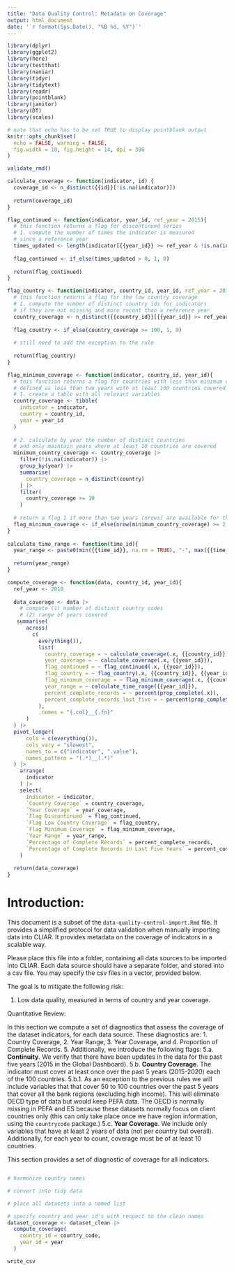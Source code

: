 ```yaml
---
title: "Data Quality Control: Metadata on Coverage"
output: html_document
date: '`r format(Sys.Date(), "%B %d, %Y")`'
---
```


```r
library(dplyr)
library(ggplot2)
library(here)
library(testthat)
library(naniar)
library(tidyr)
library(tidytext)
library(readr)
library(pointblank)
library(janitor)
library(DT)
library(scales)

# note that echo has to be set TRUE to display pointblank output
knitr::opts_chunk$set(
  echo = FALSE, warning = FALSE, 
  fig.width = 10, fig.height = 14, dpi = 300
)

validate_rmd()
```

```r
calculate_coverage <- function(indicator, id) {
  coverage_id <- n_distinct({{id}}[!is.na(indicator)])
  
  return(coverage_id)
}

flag_continued <- function(indicator, year_id, ref_year = 2015){
  # this function returns a flag for discontinued series
  # 1. compute the number of times the indicator is measured
  # since a reference year
  times_updated <- length(indicator[{{year_id}} >= ref_year & !is.na(indicator)])
  
  flag_continued <- if_else(times_updated > 0, 1, 0)
  
  return(flag_continued)
}

flag_country <- function(indicator, country_id, year_id, ref_year = 2015){
  # this function returns a flag for the low country coverage
  # 1. compute the number of distinct country ids for indicators
  # if they are not missing and more recent than a reference year
  country_coverage <- n_distinct({{country_id}}[{{year_id}} >= ref_year & !is.na(indicator)])
  
  flag_country <- if_else(country_coverage >= 100, 1, 0)
  
  # still need to add the exception to the rule
  
  return(flag_country)
}

flag_minimum_coverage <- function(indicator, country_id, year_id){
  # this function returns a flag for countries with less than minimum coverage:
  # defined as less than two years with at least 100 countries covered
  # 1. create a table with all relevant variables
  country_coverage <- tibble(
    indicator = indicator,
    country = country_id,
    year = year_id
  )
  
  # 2. calculate by year the number of distinct countries
  # and only maintain years where at least 10 countries are covered
  minimum_country_coverage <- country_coverage |> 
    filter(!is.na(indicator)) |> 
    group_by(year) |> 
    summarise(
      country_coverage = n_distinct(country)
    ) |> 
    filter(
      country_coverage >= 10
    )
  
  # return a flag 1 if more than two years (nrows) are available for that indicator
  flag_minimum_coverage <- if_else(nrow(minimum_country_coverage) >= 2, 1, 0)
}
  
calculate_time_range <- function(time_id){
  year_range <- paste0(min({{time_id}}, na.rm = TRUE), "-", max({{time_id}}, na.rm = TRUE))
  
  return(year_range)
}

compute_coverage <- function(data, country_id, year_id){
  ref_year <- 2018
  
  data_coverage <- data |> 
    # compute (1) number of distinct country codes
    # (2) range of years covered
   summarise(
      across(
        c(
          everything()),
          list(
            country_coverage = ~ calculate_coverage(.x, {{country_id}}),
            year_coverage = ~ calculate_coverage(.x, {{year_id}}),
            flag_continued = ~ flag_continued(.x, {{year_id}}),
            flag_country = ~ flag_country(.x, {{country_id}}, {{year_id}}),
            flag_minimum_coverage = ~ flag_minimum_coverage(.x, {{country_id}}, {{year_id}}),
            year_range = ~ calculate_time_range({{year_id}}),
            percent_complete_records = ~ percent(prop_complete(.x)),
            percent_complete_records_last_five = ~ percent(prop_complete(.x[{{year_id}} >= ref_year]))
          ),
          .names = "{.col}__{.fn}"
      )
  ) |>
  pivot_longer(
      cols = c(everything()),
      cols_vary = "slowest",
      names_to = c("indicator", ".value"),
      names_pattern = "(.*)__(.*)"
  ) |> 
    arrange(
      indicator
    ) |> 
    select(
      Indicator = indicator,
      `Country Coverage` = country_coverage,
      `Year Coverage` = year_coverage,
      `Flag Discontinued` = flag_continued,
      `Flag Low Country Coverage` = flag_country,
      `Flag Minimum Coverage` = flag_minimum_coverage,
      `Year Range` = year_range,
      `Percentage of Complete Records` = percent_complete_records,
      `Percentage of Complete Records in Last Five Years` = percent_complete_records_last_five
    )
  
  return(data_coverage)
}
```

# Introduction:

This document is a subset of the `data-quality-control-import.Rmd` file. It provides a simplified protocol for data validation when manually importing data into CLIAR. It provides metadata on the coverage of indicators in a scalable way.

Please place this file into a folder, containing all data sources to be imported into CLIAR. Each data source should have a separate folder, and stored into a csv file. You may specify the csv files in a vector, provided below.

The goal is to mitigate the following risk:

  1. Low data quality, measured in terms of country and year coverage.

Quantitative Review:

In this section we compute a set of diagnostics that assess the coverage of the dataset indicators, for each data source. These diagnostics are:
  1. Country Coverage,
  2. Year Range,
  3. Year Coverage, and
  4. Proportion of Complete Records.
  5. Additionally, we introduce the following flags:
    5.a. **Continuity**. We verify that there have been updates in the data for the past five years (2015 in the Global Dashboard).
    5.b. **Country Coverage**. The indicator must cover at least once over the past 5 years (2015-2020) each of the 100 countries.
      5.b.1. As an exception to the previous rules we will include variables that that cover 50 to 100 countries over the past 5 years that cover all the bank regions (excluding high income). This will eliminate OECD type of data but would keep PEFA data. The OECD is normally missing in PEFA and ES because these datasets normally focus on client countries only (this can only take place once we have region information, using the `countrycode` package.)
    5.c. **Year Coverage**. We include only variables that have at least 2 years of data (not per country but overall). Additionally, for each year to count, coverage must be of at least 10 countries.

This section provides a set of diagnostic of coverage for all indicators.

```r

```

```r
# harmonize country names

# convert into tidy data

# place all datasets into a named list
```

```r
# specify country and year id's with respect to the clean names
dataset_coverage <- dataset_clean |> 
  compute_coverage(
    country_id = country_code,
    year_id = year
  )
```

```r
write_csv
```
